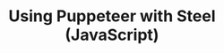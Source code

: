---
id: "steel-puppeteer-starter-js"
title: "Using Puppeteer with Steel (JavaScript)"
accentColor: "yellow"
category: "BROWSER_AUTOMATION"
stack: "nodejs"
description: "A starter project for using Puppeteer with Steel on Node.js."
flags: ["cli", "playground"]
directory: "examples/steel-puppeteer-starter-js"
language: "javascript"
--- 